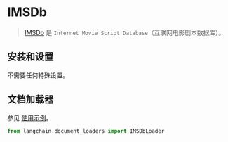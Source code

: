 # IMSDb

> [IMSDb](https://imsdb.com/) 是 `Internet Movie Script Database`（互联网电影剧本数据库）。
> 
## 安装和设置

不需要任何特殊设置。

## 文档加载器

参见 [使用示例](/docs/modules/data_connection/document_loaders/integrations/imsdb.html)。


```python
from langchain.document_loaders import IMSDbLoader
```

